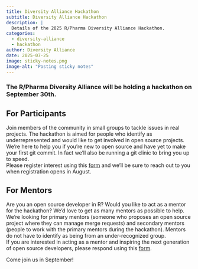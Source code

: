 ```yaml
---
title: Diversity Alliance Hackathon
subtitle: Diversity Alliance Hackathon
description: |
  Details of the 2025 R/Pharma Diversity Alliance Hackathon.
categories:
  - diversity-alliance
  - hackathon
author: Diversity Alliance
date: 2025-07-25
image: sticky-notes.png
image-alt: "Posting sticky notes"
---
```


### The R/Pharma Diversity Alliance will be holding a hackathon on September 30th.

## For Participants

Join members of the community in small groups to tackle issues in real projects. The hackathon is aimed for people who identify as underrepresented and would like to get involved in open source projects. We're here to help you if you're new to open source and have yet to make your first git commit. In fact we'll also be running a git clinic to bring you up to speed.  
Please register interest using this [form](https://docs.google.com/forms/d/e/1FAIpQLSdnBeMmLC9CNlS9l65lwd7oF7Q-bogOHXZ88StAgqvwgLWefg/viewform) and we'll be sure to reach out to you when registration opens in August.

## For Mentors

Are you an open source developer in R? Would you like to act as a mentor for the hackathon? We'd love to get as many mentors as possible to help. We're looking for primary mentors (someone who proposes an open source project where they can manage merge requests) and secondary mentors (people to work with the primary mentors during the hackathon). Mentors do not have to identify as being from an under-recognized group.  
If you are interested in acting as a mentor and inspiring the next generation of open source developers, please respond using this [form](https://docs.google.com/forms/d/e/1FAIpQLSdxlngmo_fM2PPIiucjNb4Dx2AxEZOv8GeRYfbwqym9_4nbAA/viewform).

Come join us in September!
